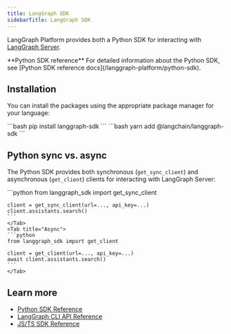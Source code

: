 ```yaml
---
title: LangGraph SDK
sidebarTitle: LangGraph SDK
---
```


LangGraph Platform provides both a Python SDK for interacting with [LangGraph Server](/langgraph-platform/langgraph-server).

<Tip>
**Python SDK reference**
For detailed information about the Python SDK, see [Python SDK reference docs](/langgraph-platform/python-sdk).
</Tip>

## Installation

You can install the packages using the appropriate package manager for your language:

<Tabs>
    <Tab title="Python">
    ```bash
    pip install langgraph-sdk
    ```
    </Tab>
    <Tab title="JS">
    ```bash
    yarn add @langchain/langgraph-sdk
    ```
    </Tab>
</Tabs>

## Python sync vs. async

The Python SDK provides both synchronous (`get_sync_client`) and asynchronous (`get_client`) clients for interacting with LangGraph Server:

<Tabs>
    <Tab title="Sync">
    ```python
    from langgraph_sdk import get_sync_client

    client = get_sync_client(url=..., api_key=...)
    client.assistants.search()
    ```
    </Tab>
    <Tab title="Async">
    ```python
    from langgraph_sdk import get_client

    client = get_client(url=..., api_key=...)
    await client.assistants.search()
    ```
    </Tab>
</Tabs>

## Learn more

* [Python SDK Reference](/langgraph-platform/python-sdk)
* [LangGraph CLI API Reference](/langgraph-platform/cli)
* [JS/TS SDK Reference](/langgraph-platform/js-ts-sdk)
